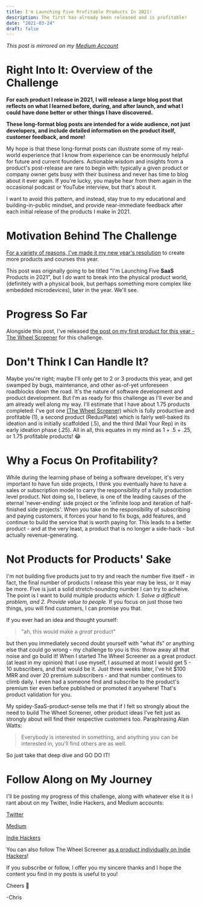 ```yaml
---
title: I'm Launching Five Profitable Products In 2021!
description: The first has already been released and is profitable!
date: "2021-03-24"
draft: false
---
```



_This post is mirrored on my [Medium Account](https://chrisfrewin.medium.com/im-launching-five-profitable-products-in-2021-b08a1cc05ea2)_

<FivePartProductSeries dontLinkURL="/blog/releasing-5-products-in-2021-part-1-the-wheel-screener"/>

# Right Into It: Overview of the Challenge

**For each product I release in 2021, I will release a large blog post that reflects on what I learned before, during, and after launch, and what I could have done better or other things I have discovered.** 

**These long-format blog posts are intended for a wide audience, not just developers, and include detailed information on the product itself, customer feedback, and more!**

My hope is that these long-format posts can illustrate some of my real-world experience that I know from experience can be enormously helpful for future and current founders. Actionable wisdom and insights from a product's post-release are rare to begin with: typically a given product or company owner gets busy with their business and never has time to blog about it ever again. If you're lucky, you maybe hear from them again in the occasional podcast or YouTube interview, but that's about it.

I want to avoid this pattern, and instead, stay true to my educational and building-in-public mindset, and provide near-immediate feedback after each initial release of the products I make in 2021.

# Motivation Behind The Challenge

[For a variety of reasons, I've made it my new year's resolution](../goals-for-2021) to create more products and courses this year.

This post was originally going to be titled "I'm Launching Five **SaaS** Products in 2021", but I _do_ want to break into the physical product world, (definitely with a physical book, but perhaps something more complex like embedded microdevices), later in the year. We'll see.

# Progress So Far

Alongside this post, I've released [the post on my first product for this year - The Wheel Screener](/blog/releasing-5-products-in-2021-part-1-the-wheel-screener) for this challenge.

# Don't Think I Can Handle It?

Maybe you're right; maybe I'll only get to 2 or 3 products this year, and get swamped by bugs, maintenance, and other as-of-yet unforeseen roadblocks down the road. It's the nature of software development and product development. But I'm as ready for this challenge as I'll ever be and am already well along my way. I'll estimate that I have about 1.75 products completed: I've got one [(The Wheel Screener)](https://wheelscreener.com) which is fully productive and profitable (1), a second product (ReduxPlate) which is fairly well-baked its ideation and is initially scaffolded (.5), and the third (Mail Your Rep) in its early ideation phase (.25). All in all, this equates in my mind as 1 + .5 + .25, or 1.75 profitable products! 😂

# Why a Focus On Profitability?

While during the learning phase of being a software developer, it's very important to have fun side projects, I think you eventually have to have a sales or subscription model to carry the responsibility of a fully production level product. Not doing so, I believe, is one of the leading causes of the eternal 'never-ending' side project or the 'infinite loop and iteration of half-finished side projects'. When you take on the responsibility of subscribing and paying customers, it forces your hand to fix bugs, add features, and continue to build the service that is worth paying for. This leads to a better product - and at the very least, a product that is no longer a side-hack - but actually revenue-generating.

# Not Products for Products' Sake

I'm not building five products just to try and reach the number five itself - in fact, the final number of products I release this year may be less, or it may be more. Five is just a solid stretch-sounding number I can try to acheive. The point is I want to build multiple products _which: 1. Solve a difficult problem, and 2. Provide value to people._ If you focus on just those two things, you will find customers, I can promise you that.

If you ever had an idea and thought yourself:

>"ah, this would make a _great_ product" 

but then you immediately second doubt yourself with "what ifs" or anything else that could go wrong - my challenge to you is this: throw away all that noise and go build it! When I started The Wheel Screener as a great product (at least in my opinion) that I use myself, I assumed at most I would get 5 - 10 subscribers, and that would be it. Just three weeks later, I've hit $100 MRR and over 20 premium subscribers - and that number continues to climb daily. I even had a someone find and subscribe to the product's premium tier even before published or promoted it anywhere! That's product validation for you.

My spidey-SaaS-product-sense tells me that if I felt so strongly about the need to build The Wheel Screener, other product ideas I've felt just as strongly about will find their respective customers too. Paraphrasing Alan Watts: 

> Everybody is interested in something, and anything you can be interested in, you'll find others are as well.

So just take that deep dive and GO DO IT!

# Follow Along on My Journey

I'll be posting my progress of this challenge, along with whatever else it is I rant about on my Twitter, Indie Hackers, and Medium accounts:

[Twitter](https://twitter.com/chrisfullstack)

[Medium](https://chrisfrewin.medium.com/)

[Indie Hackers](https://www.indiehackers.com/fullStackChris)

You can also follow The Wheel Screener [as a product individually on Indie Hackers](https://www.indiehackers.com/product/the-wheel-screener)!

If you subscribe or follow, I offer you my sincere thanks and I hope the content you find in my posts is useful to you!

Cheers 🍺

-Chris
